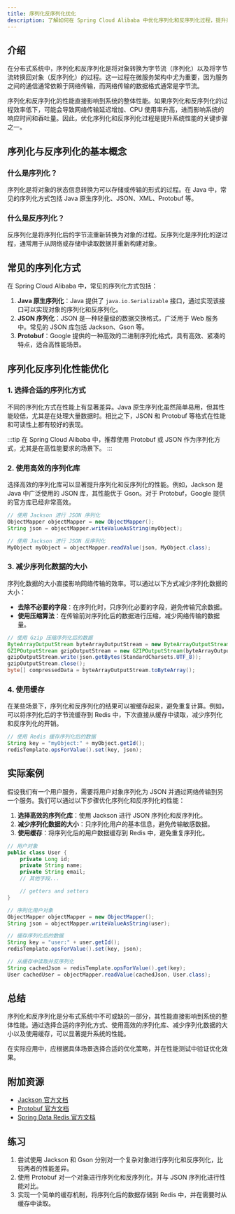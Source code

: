 ```yaml
---
title: 序列化反序列化优化
description: 了解如何在 Spring Cloud Alibaba 中优化序列化和反序列化过程，提升系统性能。
---
```


## 介绍

在分布式系统中，序列化和反序列化是将对象转换为字节流（序列化）以及将字节流转换回对象（反序列化）的过程。这一过程在微服务架构中尤为重要，因为服务之间的通信通常依赖于网络传输，而网络传输的数据格式通常是字节流。

序列化和反序列化的性能直接影响到系统的整体性能。如果序列化和反序列化的过程效率低下，可能会导致网络传输延迟增加、CPU 使用率升高，进而影响系统的响应时间和吞吐量。因此，优化序列化和反序列化过程是提升系统性能的关键步骤之一。

## 序列化与反序列化的基本概念

### 什么是序列化？

序列化是将对象的状态信息转换为可以存储或传输的形式的过程。在 Java 中，常见的序列化方式包括 Java 原生序列化、JSON、XML、Protobuf 等。

### 什么是反序列化？

反序列化是将序列化后的字节流重新转换为对象的过程。反序列化是序列化的逆过程，通常用于从网络或存储中读取数据并重新构建对象。

## 常见的序列化方式

在 Spring Cloud Alibaba 中，常见的序列化方式包括：

1. **Java 原生序列化**：Java 提供了 `java.io.Serializable` 接口，通过实现该接口可以实现对象的序列化和反序列化。
2. **JSON 序列化**：JSON 是一种轻量级的数据交换格式，广泛用于 Web 服务中。常见的 JSON 库包括 Jackson、Gson 等。
3. **Protobuf**：Google 提供的一种高效的二进制序列化格式，具有高效、紧凑的特点，适合高性能场景。

## 序列化反序列化性能优化

### 1. 选择合适的序列化方式

不同的序列化方式在性能上有显著差异。Java 原生序列化虽然简单易用，但其性能较低，尤其是在处理大量数据时。相比之下，JSON 和 Protobuf 等格式在性能和可读性上都有较好的表现。

:::tip
在 Spring Cloud Alibaba 中，推荐使用 Protobuf 或 JSON 作为序列化方式，尤其是在高性能要求的场景下。
:::

### 2. 使用高效的序列化库

选择高效的序列化库可以显著提升序列化和反序列化的性能。例如，Jackson 是 Java 中广泛使用的 JSON 库，其性能优于 Gson。对于 Protobuf，Google 提供的官方库已经非常高效。

```java
// 使用 Jackson 进行 JSON 序列化
ObjectMapper objectMapper = new ObjectMapper();
String json = objectMapper.writeValueAsString(myObject);

// 使用 Jackson 进行 JSON 反序列化
MyObject myObject = objectMapper.readValue(json, MyObject.class);
```

### 3. 减少序列化数据的大小

序列化数据的大小直接影响网络传输的效率。可以通过以下方式减少序列化数据的大小：

- **去除不必要的字段**：在序列化时，只序列化必要的字段，避免传输冗余数据。
- **使用压缩算法**：在传输前对序列化后的数据进行压缩，减少网络传输的数据量。

```java
// 使用 Gzip 压缩序列化后的数据
ByteArrayOutputStream byteArrayOutputStream = new ByteArrayOutputStream();
GZIPOutputStream gzipOutputStream = new GZIPOutputStream(byteArrayOutputStream);
gzipOutputStream.write(json.getBytes(StandardCharsets.UTF_8));
gzipOutputStream.close();
byte[] compressedData = byteArrayOutputStream.toByteArray();
```

### 4. 使用缓存

在某些场景下，序列化和反序列化的结果可以被缓存起来，避免重复计算。例如，可以将序列化后的字节流缓存到 Redis 中，下次直接从缓存中读取，减少序列化和反序列化的开销。

```java
// 使用 Redis 缓存序列化后的数据
String key = "myObject:" + myObject.getId();
redisTemplate.opsForValue().set(key, json);
```

## 实际案例

假设我们有一个用户服务，需要将用户对象序列化为 JSON 并通过网络传输到另一个服务。我们可以通过以下步骤优化序列化和反序列化的性能：

1. **选择高效的序列化库**：使用 Jackson 进行 JSON 序列化和反序列化。
2. **减少序列化数据的大小**：只序列化用户的基本信息，避免传输敏感数据。
3. **使用缓存**：将序列化后的用户数据缓存到 Redis 中，避免重复序列化。

```java
// 用户对象
public class User {
    private Long id;
    private String name;
    private String email;
    // 其他字段...

    // getters and setters
}

// 序列化用户对象
ObjectMapper objectMapper = new ObjectMapper();
String json = objectMapper.writeValueAsString(user);

// 缓存序列化后的数据
String key = "user:" + user.getId();
redisTemplate.opsForValue().set(key, json);

// 从缓存中读取并反序列化
String cachedJson = redisTemplate.opsForValue().get(key);
User cachedUser = objectMapper.readValue(cachedJson, User.class);
```

## 总结

序列化和反序列化是分布式系统中不可或缺的一部分，其性能直接影响到系统的整体性能。通过选择合适的序列化方式、使用高效的序列化库、减少序列化数据的大小以及使用缓存，可以显著提升系统的性能。

在实际应用中，应根据具体场景选择合适的优化策略，并在性能测试中验证优化效果。

## 附加资源

- [Jackson 官方文档](https://github.com/FasterXML/jackson)
- [Protobuf 官方文档](https://developers.google.com/protocol-buffers)
- [Spring Data Redis 官方文档](https://spring.io/projects/spring-data-redis)

## 练习

1. 尝试使用 Jackson 和 Gson 分别对一个复杂对象进行序列化和反序列化，比较两者的性能差异。
2. 使用 Protobuf 对一个对象进行序列化和反序列化，并与 JSON 序列化进行性能对比。
3. 实现一个简单的缓存机制，将序列化后的数据存储到 Redis 中，并在需要时从缓存中读取。
